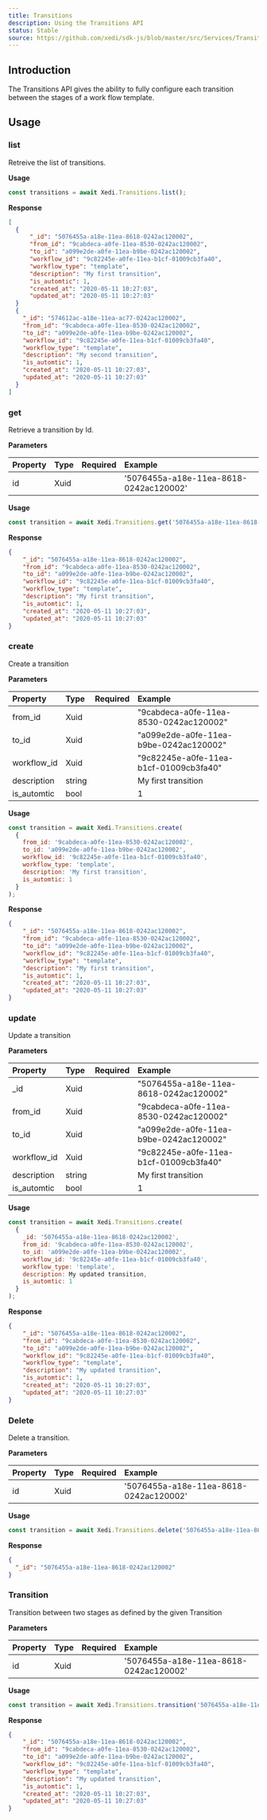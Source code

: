 ```yaml
---
title: Transitions
description: Using the Transitions API
status: Stable
source: https://github.com/xedi/sdk-js/blob/master/src/Services/Transitions.ts
---
```



## Introduction

The Transitions API gives the ability to fully configure each transition between the <Link to="/docs/usage/stages">stages</Link> of a work flow <Link to="/docs/usage/templates">template</Link>.

## Usage

### list

Retreive the list of transitions.

**Usage**

``` javascript
const transitions = await Xedi.Transitions.list();
```

**Response**

``` json
[
  {
      "_id": "5076455a-a18e-11ea-8618-0242ac120002",
      "from_id": "9cabdeca-a0fe-11ea-8530-0242ac120002",
      "to_id": "a099e2de-a0fe-11ea-b9be-0242ac120002",
      "workflow_id": "9c82245e-a0fe-11ea-b1cf-01009cb3fa40",
      "workflow_type": "template",
      "description": "My first transition",
      "is_automtic": 1,
      "created_at": "2020-05-11 10:27:03",
      "updated_at": "2020-05-11 10:27:03"
  }
  {
    "_id": "574612ac-a18e-11ea-ac77-0242ac120002",
    "from_id": "9cabdeca-a0fe-11ea-8530-0242ac120002",
    "to_id": "a099e2de-a0fe-11ea-b9be-0242ac120002",
    "workflow_id": "9c82245e-a0fe-11ea-b1cf-01009cb3fa40",
    "workflow_type": "template",
    "description": "My second transition",
    "is_automtic": 1,
    "created_at": "2020-05-11 10:27:03",
    "updated_at": "2020-05-11 10:27:03"
  }
]
```

### get

Retrieve a transition by Id.

**Parameters**

| Property | Type | Required | Example |
| :-- | :-- | :-: | :-- |
| id | Xuid | <CheckIcon color="green.5"/> | '5076455a-a18e-11ea-8618-0242ac120002' |

**Usage**

``` javascript
const transition = await Xedi.Transitions.get('5076455a-a18e-11ea-8618-0242ac120002');
```

**Response**

``` json
{
    "_id": "5076455a-a18e-11ea-8618-0242ac120002",
    "from_id": "9cabdeca-a0fe-11ea-8530-0242ac120002",
    "to_id": "a099e2de-a0fe-11ea-b9be-0242ac120002",
    "workflow_id": "9c82245e-a0fe-11ea-b1cf-01009cb3fa40",
    "workflow_type": "template",
    "description": "My first transition",
    "is_automtic": 1,
    "created_at": "2020-05-11 10:27:03",
    "updated_at": "2020-05-11 10:27:03"
}
```

### create

Create a transition

**Parameters**

| Property | Type | Required | Example |
| :-- | :-- | :-: | :-- |
| from_id | Xuid |  | "9cabdeca-a0fe-11ea-8530-0242ac120002" |
| to_id | Xuid | <CheckIcon color="green.5"/> | "a099e2de-a0fe-11ea-b9be-0242ac120002" |
| workflow_id | Xuid | <CheckIcon color="green.5"/> | "9c82245e-a0fe-11ea-b1cf-01009cb3fa40" |
| description | string | | My first transition |
| is_automtic | bool | <CheckIcon color="green.5"/> | 1 |

**Usage**

``` javascript
const transition = await Xedi.Transitions.create(
  {
    from_id: '9cabdeca-a0fe-11ea-8530-0242ac120002',
    to_id: 'a099e2de-a0fe-11ea-b9be-0242ac120002',
    workflow_id: '9c82245e-a0fe-11ea-b1cf-01009cb3fa40',
    workflow_type: 'template',
    description: 'My first transition',
    is_automtic: 1
  }
);
```

**Response**

``` json
{
    "_id": "5076455a-a18e-11ea-8618-0242ac120002",
    "from_id": "9cabdeca-a0fe-11ea-8530-0242ac120002",
    "to_id": "a099e2de-a0fe-11ea-b9be-0242ac120002",
    "workflow_id": "9c82245e-a0fe-11ea-b1cf-01009cb3fa40",
    "workflow_type": "template",
    "description": "My first transition",
    "is_automtic": 1,
    "created_at": "2020-05-11 10:27:03",
    "updated_at": "2020-05-11 10:27:03"
}
```

### update

Update a transition

**Parameters**

| Property | Type | Required | Example |
| :-- | :-- | :-: | :-- |
| _id | Xuid | <CheckIcon color="green.5"/> | "5076455a-a18e-11ea-8618-0242ac120002" |
| from_id | Xuid |  | "9cabdeca-a0fe-11ea-8530-0242ac120002" |
| to_id | Xuid | <CheckIcon color="green.5"/> | "a099e2de-a0fe-11ea-b9be-0242ac120002" |
| workflow_id | Xuid | <CheckIcon color="green.5"/> | "9c82245e-a0fe-11ea-b1cf-01009cb3fa40" |
| description | string | | My first transition |
| is_automtic | bool | <CheckIcon color="green.5"/> | 1 |

**Usage**

``` javascript
const transition = await Xedi.Transitions.create(
  {
    _id: '5076455a-a18e-11ea-8618-0242ac120002',
    from_id: '9cabdeca-a0fe-11ea-8530-0242ac120002',
    to_id: 'a099e2de-a0fe-11ea-b9be-0242ac120002',
    workflow_id: '9c82245e-a0fe-11ea-b1cf-01009cb3fa40',
    workflow_type: 'template',
    description: My updated transition,
    is_automtic: 1
  }
);
```

**Response**

``` json
{
    "_id": "5076455a-a18e-11ea-8618-0242ac120002",
    "from_id": "9cabdeca-a0fe-11ea-8530-0242ac120002",
    "to_id": "a099e2de-a0fe-11ea-b9be-0242ac120002",
    "workflow_id": "9c82245e-a0fe-11ea-b1cf-01009cb3fa40",
    "workflow_type": "template",
    "description": "My updated transition",
    "is_automtic": 1,
    "created_at": "2020-05-11 10:27:03",
    "updated_at": "2020-05-11 10:27:03"
}
```

### Delete

Delete a transition.

**Parameters**

| Property | Type | Required | Example |
| :-- | :-- | :-: | :-- |
| id | Xuid | <CheckIcon color="green.5"/> | '5076455a-a18e-11ea-8618-0242ac120002' |

**Usage**

``` javascript
const transition = await Xedi.Transitions.delete('5076455a-a18e-11ea-8618-0242ac120002');
```

**Response**

``` json
{
  "_id": "5076455a-a18e-11ea-8618-0242ac120002"
}
```

### Transition

Transition between two stages as defined by the given Transition

**Parameters**

| Property | Type | Required | Example |
| :-- | :-- | :-: | :-- |
| id | Xuid | <CheckIcon color="green.5" /> | '5076455a-a18e-11ea-8618-0242ac120002' |

**Usage**

``` javascript
const transition = await Xedi.Transitions.transition('5076455a-a18e-11ea-8618-0242ac120002');
```

**Response**

``` json
{
    "_id": "5076455a-a18e-11ea-8618-0242ac120002",
    "from_id": "9cabdeca-a0fe-11ea-8530-0242ac120002",
    "to_id": "a099e2de-a0fe-11ea-b9be-0242ac120002",
    "workflow_id": "9c82245e-a0fe-11ea-b1cf-01009cb3fa40",
    "workflow_type": "template",
    "description": "My updated transition",
    "is_automtic": 1,
    "created_at": "2020-05-11 10:27:03",
    "updated_at": "2020-05-11 10:27:03"
}
```
